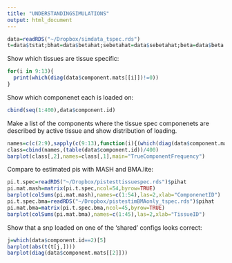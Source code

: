 ```yaml
---
title: "UNDERSTANDINGSIMULATIONS"
output: html_document
---
```



```r
data=readRDS("~/Dropbox/simdata_tspec.rds")
t=data$tstat;bhat=data$betahat;sebetahat=data$sebetahat;beta=data$beta
```

Show which tissues are tissue specific:
```r
for(i in 9:13){
  print(which(diag(data$component.mats[[i]])!=0))
}
```

Show which componenet each is loaded on:
```r
cbind(seq(1:400),data$component.id)
```

Make a list of the components where the tissue spec componenets are described by active tissue and show distribution of loading.
```r
names=c(c(2:9),sapply(c(9:13),function(i){(which(diag(data$component.mats[[i]])!=0))}))
class=cbind(names,(table(data$component.id))/400)
barplot(class[,2],names=class[,1],main="TrueComponentFrequency")
```
Compare to estimated pis with MASH and BMA.lite:
```r
pi.t.spec=readRDS("~/Dropbox/pistesttissuespec.rds")$pihat
pi.mat.mash=matrix(pi.t.spec,ncol=54,byrow=TRUE)
barplot(colSums(pi.mat.mash),names=c(1:54),las=2,xlab="ComponenetID")
pi.t.spec.bma=readRDS("~/Dropbox/pistestimBMAonly_tspec.rds")$pihat
pi.mat.bma=matrix(pi.t.spec.bma,ncol=45,byrow=TRUE)
barplot(colSums(pi.mat.bma),names=c(1:45),las=2,xlab="TissueID")
```


Show that a snp loaded on one of the 'shared' configs looks correct:
```r
j=which(data$component.id==2)[5]
barplot(abs(t(t[j,])))
barplot(diag(data$component.mats[[2]]))
```

